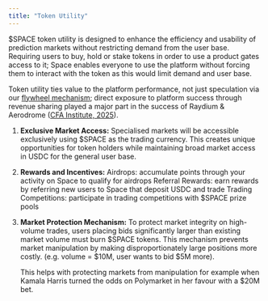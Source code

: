 ```yaml
---
title: "Token Utility"
---
```


\$SPACE token utility is designed to enhance the efficiency and usability of prediction markets without restricting demand from the user base. Requiring users to buy, hold or stake tokens in order to use a product gates access to it; Space enables everyone to use the platform without forcing them to interact with the token as this would limit demand and user base.

Token utility ties value to the platform performance, not just speculation via our [flywheel mechanism](./flywheel-mechanism/overview); direct exposure to platform success through revenue sharing played a major part in the success of Raydium & Aerodrome ([CFA Institute, 2025](https://blogs.cfainstitute.org/investor/2025/01/24/beyond-speculation-the-rise-of-revenue-sharing-tokens/)).

1. **Exclusive Market Access:** Specialised markets will be accessible exclusively using \$SPACE as the trading currency. This creates unique opportunities for token holders while maintaining broad market access in USDC for the general user base.
2. **Rewards and Incentives:** Airdrops: accumulate points through your activity on Space to qualify for airdrops Referral Rewards: earn rewards by referring new users to Space that deposit USDC and trade Trading Competitions: participate in trading competitions with \$SPACE prize pools
3. **Market Protection Mechanism:** To protect market integrity on high-volume trades, users placing bids significantly larger than existing market volume must burn \$SPACE tokens. This mechanism prevents market manipulation by making disproportionately large positions more costly. (e.g. volume = \$10M, user wants to bid \$5M more).

   This helps with protecting markets from manipulation for example when Kamala Harris turned the odds on Polymarket in her favour with a \$20M bet.